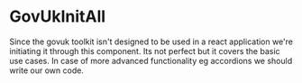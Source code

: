 
<Meta title="Utils/GovUkInitAll" />

# GovUkInitAll

Since the govuk toolkit isn't designed to be used in a react application we're initiating it through this component. Its not perfect but it covers the basic use cases. In case of more advanced functionality eg accordions we should write our own code.
